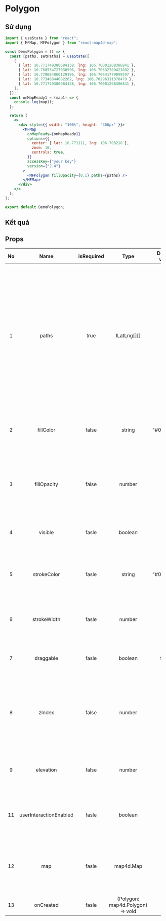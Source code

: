 # Polygon

## Sử dụng

```jsx filename="demo.js" copy
import { useState } from "react";
import { MFMap, MFPolygon } from "react-map4d-map";

const DemoPolygon = () => {
  const [paths, setPaths] = useState([
    [
      { lat: 10.771749380684138, lng: 106.70001268386841 },
      { lat: 10.768534727930506, lng: 106.70332789421082 },
      { lat: 10.770684860129196, lng: 106.70641779899597 },
      { lat: 10.77348844082262, lng: 106.70296311378479 },
      { lat: 10.771749380684138, lng: 106.70001268386841 },
    ],
  ]);
  const onMapReady1 = (map1) => {
    console.log(map1);
  };

  return (
    <>
      <div style={{ width: "100%", height: "300px" }}>
        <MFMap
          onMapReady={onMapReady1}
          options={{
            center: { lat: 10.771111, lng: 106.703218 },
            zoom: 16,
            controls: true,
          }}
          accessKey={"your key"}
          version={"2.4"}
        >
          <MFPolygon fillOpacity={0.1} paths={paths} />
        </MFMap>
      </div>
    </>
  );
};

export default DemoPolygon;
```

## Kết quả


<DemoPolygon />

## Props

| No  |          Name          | isRequired |               Type               | Default value |                                                                                                        Description                                                                                                        |
| :-: | :--------------------: | :--------: | :------------------------------: | :-----------: | :-----------------------------------------------------------------------------------------------------------------------------------------------------------------------------------------------------------------------: |
|  1  |         paths          |    true    |           ILatLng[][]            |               | Truyền vào một mảng chứa các mảng tọa độ ILatLng để tạo Polygon. Nếu bạn muốn tạo các Polygon có lỗ ở bên trong thì bạn cần truyền ít nhất 2 mảng tọa độ, còn nếu không có lỗ thì chỉ cần truyền một mảng vào tham số này |
|  2  |       fillColor        |   false    |              string              |   "#0000FF"   |                                                                           Chỉ định màu tô phía trong của Polygon theo mã HEX (ví dụ "#FF0000")                                                                            |
|  3  |      fillOpacity       |   false    |              number              |       1       |                                                        Chỉ định độ trong suốt của màu tô phía trong Polygon, khoảng giá trị của nó nằm trong khoảng từ 0.0 đến 1.0                                                        |
|  4  |        visible         |   fasle    |             boolean              |     true      |                                                                                      Xác định Polygon có thể ẩn hay hiện trên bản đồ                                                                                      |
|  5  |      strokeColor       |   fasle    |              string              |   "#0000FF"   |                                                                              Chỉ định màu sắc đường viền ngoài cùng của Polygon theo mã HEX                                                                               |
|  6  |      strokeWidth       |   fasle    |              number              |               |                                                                                 Chỉ định độ rộng đường viền của Polygon theo đơn vị point                                                                                 |
|  7  |       draggable        |   fasle    |             boolean              |     false     |                                                                               Cho phép người dùng có thể kéo Polygon trên bản đồ hay không                                                                                |
|  8  |         zIndex         |   false    |              number              |       0       |                                                         Chỉ định thứ tự chồng nhau giữa các Polygon với nhau hoặc giữa Polygon với các đối tượng khác trên bản đồ                                                         |
|  9  |       elevation        |   false    |              number              |       0       |                                                                              Chỉ định độ cao của Polygon so với mực nước biển, đơn vị là mét                                                                              |
| 11  | userInteractionEnabled |   fasle    |             boolean              |     true      |                                                                              Cho phép người dùng có thể tương tác được với Polygon hay không                                                                              |
| 12  |          map           |   fasle    |            map4d.Map             |               |                                                                     Hiển thị Polygon ở map nào, nếu không có sẽ hiển thị ở map gần nhất chứa Polygon                                                                      |
| 13  |       onCreated        |   fasle    | (Polygon: map4d.Polygon) => void |               |                                                                                                 Event sau khi tạo Polygon                                                                                                 |
